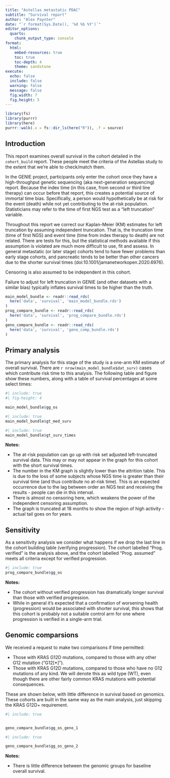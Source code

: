 ```yaml
---
title: "Astellas metastatic PDAC"
subtitle: "Survival report"
author: "Alex Paynter"
date: "`r format(Sys.Date(), '%d %b %Y')`"
editor_options:
  quarto:
    chunk_output_type: console
format:
  html:
    embed-resources: true
    toc: true
    toc-depth: 4
    theme: sandstone 
execute:
  echo: false
  include: false
  warning: false
  message: false
  fig.width: 7
  fig.height: 5
---
```


```r
library(fs)
library(purrr)
library(here)
purrr::walk(.x = fs::dir_ls(here("R")), .f = source)
```

## Introduction

This report examines overall survival in the cohort detailed in the `cohort_build` report.  These people meet the criteria of the Astellas study to the extent that we're able to check/match them.

In the GENIE project, participants only enter the cohort once they have a high-throughput genetic sequencing (aka next-generation sequencing) report.  Because the index time (in this case, from second or third line therapy) can occur before that report, this creates a potential source of immortal time bias.  Specifically, a person would hypothetically be at risk for the event (death) while not yet contributing to the at-risk population.  Statisticians may refer to the time of first NGS test as a "left truncation" variable.

Throughout this report we correct our Kaplan-Meier (KM) estimates for left truncation by assuming independent truncation.  That is, the truncation time (time of first NGS) and event time (time from index therapy to death) are not related.  There are tests for this, but the statistical methods available if this assumption is violated are much more difficult to use, fit and assess. In general metastatic (or later stage) cohorts tend to have fewer problems than early stage cohorts, and pancreatic tends to be better than other cancers due to the shorter survival times (doi:10.1001/jamanetworkopen.2020.6976).

Censoring is also assumed to be independent in this cohort.

Failure to adjust for left truncation in GENIE (and other datasets with a similar bias) typically inflates survival times to be higher than the truth.

```r
main_model_bundle <- readr::read_rds(
  here('data', 'survival', 'main_model_bundle.rds')
)
prog_compare_bundle <- readr::read_rds(
  here('data', 'survival', 'prog_compare_bundle.rds')
)
geno_compare_bundle <- readr::read_rds(
  here('data', 'survival', 'geno_comp_bundle.rds')
)
```

## Primary analysis

The primary analysis for this stage of the study is a one-arm KM estimate of overall survival.  There are `r nrow(main_model_bundle$dat_surv)` cases which contribute risk time to this analysis.  The following table and figure show these numbers, along with a table of survival percentages at some select times:

```r
#| include: true
#| fig-height: 4

main_model_bundle$gg_os
```

```r
#| include: true
main_model_bundle$gt_med_surv
```


```r
#| include: true
main_model_bundle$gt_surv_times
```

**Notes:**

- The at-risk population can go up with risk set adjusted left-truncated survival data.  This may or may not appear in the graph for this cohort with the short survival times.
- The number in the KM graph is slightly lower than the attrition table.  This is due to the loss of some subjects whose NGS time is greater than their survival time (and thus contribute no at-risk time).  This is an expected occurrence due to the lag between order an NGS test and receiving the results - people can die in this interval.
- There is almost no censoring here, which weakens the power of the independent censoring assumption.
- The graph is truncated at 18 months to show the region of high activity - actual tail goes on for years.


## Sensitivity

As a sensitivity analysis we consider what happens if we drop the last line in the cohort building table (verifying progression).  The cohort labelled "Prog. verified" is the analysis above, and the cohort labelled "Prog. assumed" meets all criteria except for verified progression.

```r
#| include: true
prog_compare_bundle$gg_os
```

**Notes:**

- The cohort without verified progression has dramatically longer survival than those with verified progression.
- While in general it's expected that a confirmation of worsening health (progression) would be associated with shorter survival, this shows that this cohort is probably not a suitable control arm for one where progression is verified in a single-arm trial.


## Genomic comparsions

We received a request to make two comparisons if time permitted:

- Those with KRAS G12D mutations, compared to those with any other G12 mutation ("G12[*]").
- Those with KRAS G12D mutations, compared to those who have no G12 mutations of any kind.  We will denote this as wild type (WT), even though there are other fairly common KRAS mutations with potential consequences.

These are shown below, with little difference in survival based on genomics.  These cohorts are built in the same way as the main analysis, just skipping the KRAS G12D+ requirement.

```r
#| include: true


geno_compare_bundle$gg_os_geno_1
```

```r
#| include: true

geno_compare_bundle$gg_os_geno_2
```

**Notes:**

- There is little difference between the genomic groups for baseline overall survival.
